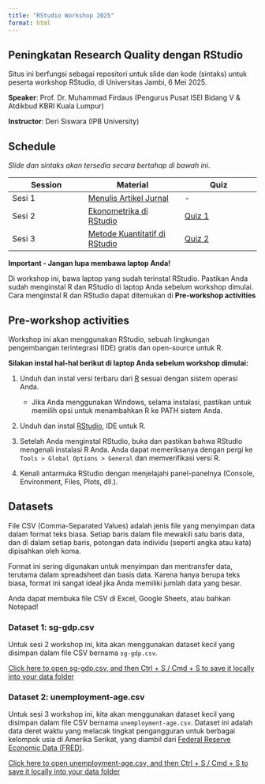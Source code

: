 ```yaml
---
title: "RStudio Workshop 2025"
format: html
---
```


## Peningkatan Research Quality dengan RStudio

Situs ini berfungsi sebagai repositori untuk slide dan kode (sintaks) untuk peserta workshop RStudio, di Universitas Jambi, 6 Mei 2025.

**Speaker**: Prof. Dr. Muhammad Firdaus (Pengurus Pusat ISEI Bidang V & Atdikbud KBRI Kuala Lumpur)

**Instructor**: Deri Siswara (IPB University)

## Schedule

*Slide dan sintaks akan tersedia secara bertahap di bawah ini.*

::::: table-schedule
| Session | Material | Quiz |
|----------------------|---------------------------|----------------------|
| Sesi 1 | [Menulis Artikel Jurnal](01-basics.html) | \- |
| Sesi 2 | [Ekonometrika di RStudio](WorkshopR2025/regresi.html) | [Quiz 1](https://forms.gle/AEXQi2hScPRTPtFh8){target="_blank"} |
| Sesi 3 | [Metode Kuantitatif di RStudio](WorkshopR2025/sem.html) | [Quiz 2](https://forms.gle/JSNcorbKADQmkg4Z8) |

```{=html}
<style type="text/css">
    .table-schedule table thead tr {width: 100%;}
    .table-schedule table thead tr th:nth-child(1) { width: 22%; }
    .table-schedule table thead tr th:nth-child(2) { width: 23%; }
    .table-schedule table thead tr th:nth-child(3) { width: 30%; }
    .table-schedule table thead tr th:nth-child(4) { width: 20%; }
</style>
```
:::::

::: {.callout-note appearance="simple"}
**Important - Jangan lupa membawa laptop Anda!**

Di workshop ini, bawa laptop yang sudah terinstal RStudio. Pastikan Anda sudah menginstal R dan RStudio di laptop Anda sebelum workshop dimulai. Cara menginstal R dan RStudio dapat ditemukan di **Pre-workshop activities**
:::

## Pre-workshop activities

Workshop ini akan menggunakan RStudio, sebuah lingkungan pengembangan terintegrasi (IDE) gratis dan open-source untuk R.

**Silakan instal hal-hal berikut di laptop Anda sebelum workshop dimulai:**

1.  Unduh dan instal versi terbaru dari [R](https://cran.r-project.org/) sesuai dengan sistem operasi Anda.

    -   Jika Anda menggunakan Windows, selama instalasi, pastikan untuk memilih opsi untuk menambahkan R ke PATH sistem Anda.

2.  Unduh dan instal [RStudio](https://posit.co/download/rstudio-desktop/), IDE untuk R.

3.  Setelah Anda menginstal RStudio, buka dan pastikan bahwa RStudio mengenali instalasi R Anda. Anda dapat memeriksanya dengan pergi ke `Tools > Global Options > General` dan memverifikasi versi R.

4.  Kenali antarmuka RStudio dengan menjelajahi panel-panelnya (Console, Environment, Files, Plots, dll.).

## Datasets

::: {.callout-note appearance="simple" title="What is a CSV?"}
File CSV (Comma-Separated Values) adalah jenis file yang menyimpan data dalam format teks biasa. Setiap baris dalam file mewakili satu baris data, dan di dalam setiap baris, potongan data individu (seperti angka atau kata) dipisahkan oleh koma.

Format ini sering digunakan untuk menyimpan dan mentransfer data, terutama dalam spreadsheet dan basis data. Karena hanya berupa teks biasa, format ini sangat ideal jika Anda memiliki jumlah data yang besar.

Anda dapat membuka file CSV di Excel, Google Sheets, atau bahkan Notepad!
:::

### Dataset 1: sg-gdp.csv

Untuk sesi 2 workshop ini, kita akan menggunakan dataset kecil yang disimpan dalam file CSV bernama `sg-gdp.csv`.

```{=html}
<a href="https://raw.githubusercontent.com/bellaratmelia/2024-python-macroecons/main/data/sg-gdp.csv" type="button" class="btn btn-success">Click here to open sg-gdp.csv, and then Ctrl + S / Cmd + S to save it locally into your data folder</a>
```

### Dataset 2: unemployment-age.csv

Untuk sesi 3 workshop ini, kita akan menggunakan dataset kecil yang disimpan dalam file CSV bernama `unemployment-age.csv`. Dataset ini adalah data deret waktu yang melacak tingkat pengangguran untuk berbagai kelompok usia di Amerika Serikat, yang diambil dari [Federal Reserve Economic Data (FRED)](https://fred.stlouisfed.org/).

```{=html}
<a href="https://raw.githubusercontent.com/bellaratmelia/2024-python-macroecons/main/data/unemployment-age.csv" type="button" class="btn btn-success">Click here to open unemployment-age.csv, and then Ctrl + S / Cmd + S to save it locally into your data folder</a>
```
